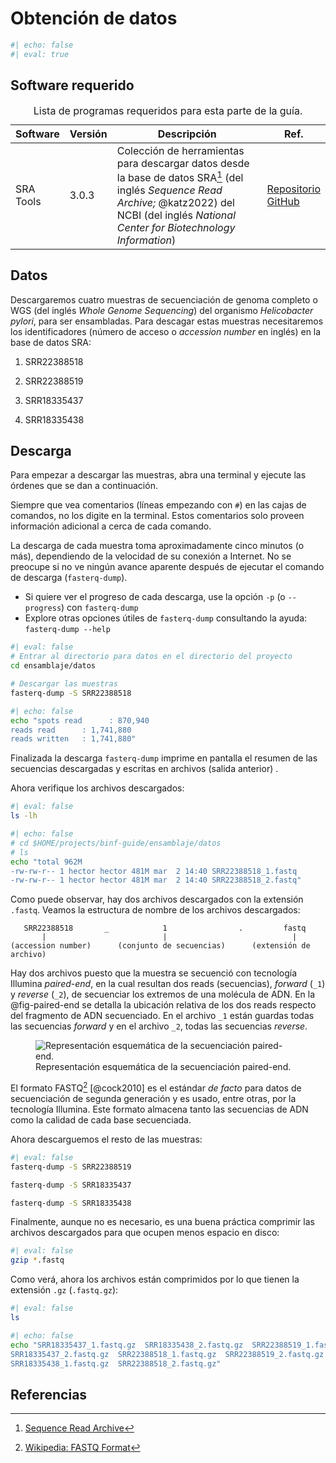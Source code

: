 # Obtención de datos

```r
#| echo: false
#| eval: true
```

## Software requerido

| Software  | Versión | Descripción                                                                                                                                                                                              | Ref.                                                    |
|-----------|---------|----------------------------------------------------------------------------------------------------------------------------------------------------------------------------------------------------------|---------------------------------------------------------|
| SRA Tools | 3.0.3   | Colección de herramientas para descargar datos desde la base de datos SRA[^data-1] (del inglés *Sequence Read Archive;* @katz2022) del NCBI (del inglés *National Center for Biotechnology Information*) | [Repositorio GitHub](https://github.com/ncbi/sra-tools) |

: Lista de programas requeridos para esta parte de la guía.

[^data-1]: [Sequence Read Archive](https://www.ncbi.nlm.nih.gov/sra)

## Datos

Descargaremos cuatro muestras de secuenciación de genoma completo o WGS (del inglés *Whole Genome Sequencing*) del organismo *Helicobacter* *pylori*, para ser ensambladas. Para descagar estas muestras necesitaremos los identificadores (número de acceso o *accession number* en inglés) en la base de datos SRA:

1.  SRR22388518

2.  SRR22388519

3.  SRR18335437

4.  SRR18335438

## Descarga

Para empezar a descargar las muestras, abra una terminal y ejecute las órdenes que se dan a continuación.

::: callout-warning
Siempre que vea comentarios (líneas empezando con `#`) en las cajas de comandos, no los digite en la terminal. Estos comentarios solo proveen información adicional a cerca de cada comando.
:::

::: callout-note
La descarga de cada muestra toma aproximadamente cinco minutos (o más), dependiendo de la velocidad de su conexión a Internet. No se preocupe si no ve ningún avance aparente después de ejecutar el comando de descarga (`fasterq-dump`).
:::

::: callout-tip
-   Si quiere ver el progreso de cada descarga, use la opción `-p` (o `--progress`) con `fasterq-dump`
-   Explore otras opciones útiles de `fasterq-dump` consultando la ayuda: `fasterq-dump --help`
:::

```bash
#| eval: false
# Entrar al directorio para datos en el directorio del proyecto
cd ensamblaje/datos

# Descargar las muestras
fasterq-dump -S SRR22388518
```

```bash
#| echo: false
echo "spots read      : 870,940
reads read      : 1,741,880
reads written   : 1,741,880"
```

Finalizada la descarga `fasterq-dump` imprime en pantalla el resumen de las secuencias descargadas y escritas en archivos (salida anterior) .

Ahora verifique los archivos descargados:

```bash
#| eval: false
ls -lh
```

```bash
#| echo: false
# cd $HOME/projects/binf-guide/ensamblaje/datos
# ls
echo "total 962M
-rw-rw-r-- 1 hector hector 481M mar  2 14:40 SRR22388518_1.fastq
-rw-rw-r-- 1 hector hector 481M mar  2 14:40 SRR22388518_2.fastq"
```

Como puede observar, hay dos archivos descargados con la extensión `.fastq`. Veamos la estructura de nombre de los archivos descargados:

       SRR22388518       _            1                .         fastq
           |                          |                            |
    (accession number)      (conjunto de secuencias)      (extensión de archivo)

::: callout-important
Hay dos archivos puesto que la muestra se secuenció con tecnología Illumina *paired-end*, en la cual resultan dos reads (secuencias), *forward* (`_1`) y *reverse* (`_2`), de secuenciar los extremos de una molécula de ADN. En la @fig-paired-end se detalla la ubicación relativa de los dos reads respecto del fragmento de ADN secuenciado. En el archivo `_1` están guardas todas las secuencias *forward* y en el archivo `_2`, todas las secuencias *reverse*.

![Representación esquemática de la secuenciación paired-end.](assets/images/paired-end_schematic.png){#fig-paired-end fig-align="center"}
:::

El formato FASTQ[^data-2] [@cock2010] es el estándar *de facto* para datos de secuenciación de segunda generación y es usado, entre otras, por la tecnología Illumina. Este formato almacena tanto las secuencias de ADN como la calidad de cada base secuenciada.

[^data-2]: [Wikipedia: FASTQ Format](https://en.wikipedia.org/wiki/FASTQ_format)

Ahora descarguemos el resto de las muestras:

```bash
#| eval: false
fasterq-dump -S SRR22388519

fasterq-dump -S SRR18335437

fasterq-dump -S SRR18335438
```

Finalmente, aunque no es necesario, es una buena práctica comprimir las archivos descargados para que ocupen menos espacio en disco:

```bash
#| eval: false
gzip *.fastq
```

Como verá, ahora los archivos están comprimidos por lo que tienen la extensión `.gz` (`.fastq.gz`):

```bash
#| eval: false
ls
```

```bash
#| echo: false
echo "SRR18335437_1.fastq.gz  SRR18335438_2.fastq.gz  SRR22388519_1.fastq.gz
SRR18335437_2.fastq.gz  SRR22388518_1.fastq.gz  SRR22388519_2.fastq.gz
SRR18335438_1.fastq.gz  SRR22388518_2.fastq.gz"
```

## Referencias
